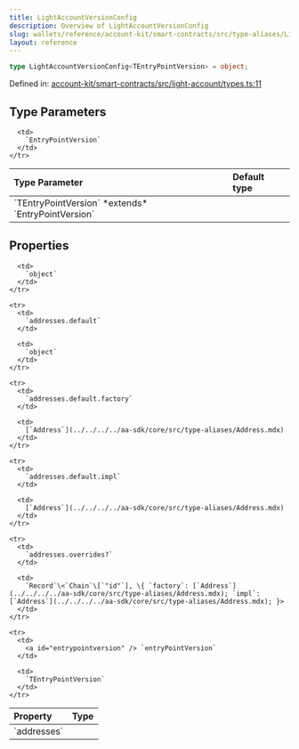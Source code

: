 ```yaml
---
title: LightAccountVersionConfig
description: Overview of LightAccountVersionConfig
slug: wallets/reference/account-kit/smart-contracts/src/type-aliases/LightAccountVersionConfig
layout: reference
---
```


```ts
type LightAccountVersionConfig<TEntryPointVersion> = object;
```

Defined in: [account-kit/smart-contracts/src/light-account/types.ts:11](https://github.com/alchemyplatform/aa-sdk/blob/5b9429f0f16dcd4ff822527b8de589e19e88faa7/account-kit/smart-contracts/src/light-account/types.ts#L11)

## Type Parameters

<table>
  <thead>
    <tr>
      <th align="left">Type Parameter</th>
      <th align="left">Default type</th>
    </tr>
  </thead>

  <tbody>
    <tr>
      <td>
        `TEntryPointVersion` *extends* `EntryPointVersion`
      </td>

      <td>
        `EntryPointVersion`
      </td>
    </tr>

  </tbody>
</table>

## Properties

<table>
  <thead>
    <tr>
      <th align="left">Property</th>
      <th align="left">Type</th>
    </tr>
  </thead>

  <tbody>
    <tr>
      <td>
        <a id="addresses" /> `addresses`
      </td>

      <td>
        `object`
      </td>
    </tr>

    <tr>
      <td>
        `addresses.default`
      </td>

      <td>
        `object`
      </td>
    </tr>

    <tr>
      <td>
        `addresses.default.factory`
      </td>

      <td>
        [`Address`](../../../../aa-sdk/core/src/type-aliases/Address.mdx)
      </td>
    </tr>

    <tr>
      <td>
        `addresses.default.impl`
      </td>

      <td>
        [`Address`](../../../../aa-sdk/core/src/type-aliases/Address.mdx)
      </td>
    </tr>

    <tr>
      <td>
        `addresses.overrides?`
      </td>

      <td>
        `Record`\<`Chain`\[`"id"`], \{ `factory`: [`Address`](../../../../aa-sdk/core/src/type-aliases/Address.mdx); `impl`: [`Address`](../../../../aa-sdk/core/src/type-aliases/Address.mdx); }>
      </td>
    </tr>

    <tr>
      <td>
        <a id="entrypointversion" /> `entryPointVersion`
      </td>

      <td>
        `TEntryPointVersion`
      </td>
    </tr>

  </tbody>
</table>
